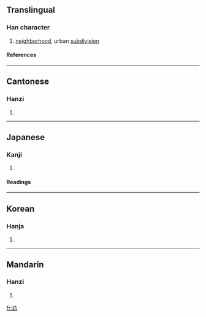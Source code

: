 ==Translingual==
===Han character===
{{Han char|rn=32|rad=土|as=04|sn=7|four=4012<sub>7</sub>|canj=土卜竹尸 (GYHS)}}
# [[neighborhood]], urban [[subdivision]]
====References====
{{Han ref|kx=0225.070|dkj=04924|dj=0459.270|hdz=10427.010|uh=574A|ud=22346|bh=A77B|bd=42875}}
----
==Cantonese==
===Hanzi===
{{yue-hanzi|jyut=|y=fong1}}
# {{defn|Cantonese}}
----
==Japanese==
===Kanji===
{{ja-kanji|grade=c|rs=土04}}
# {{defn|Japanese}} 
====Readings====
{{ja-readings|on=[[ぼう]] (bō)|kun=[[まち]] (machi), [[へや]] (heya), [[てら]] (tera)}}
----
==Korean==
===Hanja===
{{ko-hanja|hangeul=[[방]]|rv=bang|mr=pang}}
# {{defn|Korean}}
----
==Mandarin==
===Hanzi===
{{cmn-hanzi|pin=[[fāng]] ([[fang1]])|wg=fang<sup>1</sup>}}
# {{defn|Mandarin}}

[[fr:坊]]